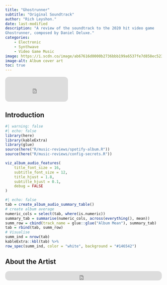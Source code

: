```yaml
---
title: "Ghostrunner"
subtitle: "Original Soundtrack"
author: "Rich Leyshon."
date: last-modified
description: "A review of the soundtrack to the 2020 hit video game
Ghostrunner, composed by Daniel Deluxe."
categories:        
    - Electronic
    - Synthwave
    - Video Game Music
image: https://i.scdn.co/image/ab67616d0000b2736bbb199a6537fe7d858ec523
image-alt: Album cover art
toc: true
---
```


<iframe style="border-radius:12px" src="https://open.spotify.com/embed/album/6mS0ssCxtLvB0IcVP7sR66?utm_source=generator" width="40%" height="80" frameBorder="0" allowfullscreen="" allow="autoplay; clipboard-write; encrypted-media; fullscreen; picture-in-picture" class=center></iframe>

## Introduction


```r
#| warning: false
#| echo: false
library(here)
library(kableExtra)
library(glue)
source(here("R/music-reviews/spotify-album.R"))
source(here("R/music-reviews/config-secrets.R"))

viz_album_audio_features(
    title_font_size = 16,
    subtitle_font_size = 12,
    title_hjust = 1.8,
    subtitle_hjust = 0.1,
    debug = FALSE
)

```


```r
#| echo: false
tab = create_album_audio_summary_table()
# create album average
numeric_cols = select(tab, where(is.numeric))
summary_tab = summarise(numeric_cols, across(everything(), mean))
summ_row = cbind(track_name = glue::glue("Album Mean"), summary_tab)
tab = rbind(tab, summ_row)
# Visualise
summ_ind = nrow(tab)
kableExtra::kbl(tab) %>%
row_spec(summ_ind, color = "white", background = "#146542")


```

## About the Artist

<iframe style="border-radius:12px" src="https://open.spotify.com/embed/track/0Fjao3dmzO8S17aLXO1QvV?utm_source=generator&theme=0" width="100%" height="30px" frameBorder="0" allowfullscreen="" allow="autoplay; clipboard-write; encrypted-media; fullscreen; picture-in-picture" class=center ></iframe>
